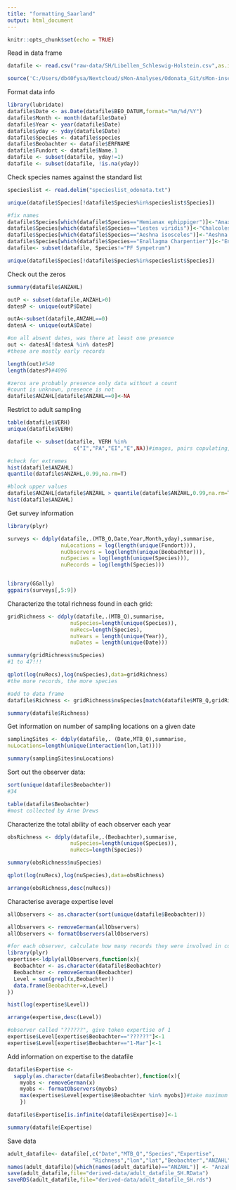 ```yaml
---
title: "formatting_Saarland"
output: html_document
---
```


```r

knitr::opts_chunk$set(echo = TRUE)

```

Read in data frame

```r

datafile <- read.csv("raw-data/SH/Libellen_Schleswig-Holstein.csv",as.is=T)

source('C:/Users/db40fysa/Nextcloud/sMon-Analyses/Odonata_Git/sMon-insects/R/sparta_wrapper_functions.R')

```

Format data info

```r

library(lubridate)
datafile$Date <- as.Date(datafile$BEO_DATUM,format="%m/%d/%Y")
datafile$Month <- month(datafile$Date)
datafile$Year <- year(datafile$Date)
datafile$yday <- yday(datafile$Date)
datafile$Species <- datafile$species
datafile$Beobachter <- datafile$ERFNAME
datafile$Fundort <- datafile$Name.1
datafile <- subset(datafile, yday!=1)
datafile <- subset(datafile, !is.na(yday))

```


Check species names against the standard list

```r
specieslist <- read.delim("specieslist_odonata.txt")

unique(datafile$Species[!datafile$Species%in%specieslist$Species])

#fix names
datafile$Species[which(datafile$Species=="Hemianax ephippiger")]<-"Anax ephippiger"
datafile$Species[which(datafile$Species=="Lestes viridis")]<-"Chalcolestes viridis"
datafile$Species[which(datafile$Species=="Aeshna isosceles")]<-"Aeshna isoceles"
datafile$Species[which(datafile$Species=="Enallagma Charpentier")]<-"Enallagma cyathigerum"
datafile<- subset(datafile, Species!="PF Sympetrum")

unique(datafile$Species[!datafile$Species%in%specieslist$Species])

```

Check out the zeros

```r

summary(datafile$ANZAHL)

outP <- subset(datafile,ANZAHL>0)
datesP <- unique(outP$Date)

outA<-subset(datafile,ANZAHL==0)
datesA <- unique(outA$Date)

#on all absent dates, was there at least one presence
out <- datesA[!datesA %in% datesP]
#these are mostly early records

length(out)#540
length(datesP)#4096

#zeros are probably presence only data without a count
#count is unknown, presence is not
datafile$ANZAHL[datafile$ANZAHL==0]<-NA

```

Restrict to adult sampling

```r
table(datafile$VERH)
unique(datafile$VERH)

datafile <- subset(datafile, VERH %in% 
                     c("I","PA","EI","E",NA))#imagos, pairs copulating, laying eggs

#check for extremes
hist(datafile$ANZAHL)
quantile(datafile$ANZAHL,0.99,na.rm=T)

#block upper values
datafile$ANZAHL[datafile$ANZAHL > quantile(datafile$ANZAHL,0.99,na.rm=T)] <- quantile(datafile$ANZAHL,0.99,na.rm=T)
hist(datafile$ANZAHL)

```


Get survey information

```r

library(plyr)

surveys <- ddply(datafile,.(MTB_Q,Date,Year,Month,yday),summarise,
                 nuLocations = log(length(unique(Fundort))),
                 nuObservers = log(length(unique(Beobachter))),
                 nuSpecies = log(length(unique(Species))),
                 nuRecords = log(length(Species)))


library(GGally)
ggpairs(surveys[,5:9])


```

Characterize the total richness found in each grid:

```r
gridRichness <- ddply(datafile,.(MTB_Q),summarise,
                    nuSpecies=length(unique(Species)),
                    nuRecs=length(Species),
                    nuYears = length(unique(Year)),
                    nuDates = length(unique(Date)))

summary(gridRichness$nuSpecies)
#1 to 47!!!

qplot(log(nuRecs),log(nuSpecies),data=gridRichness)
#the more records, the more species

#add to data frame
datafile$Richness <- gridRichness$nuSpecies[match(datafile$MTB_Q,gridRichness$MTB_Q)]

summary(datafile$Richness)


```


Get information on number of sampling locations on a given date

```r

samplingSites <- ddply(datafile,. (Date,MTB_Q),summarise,
nuLocations=length(unique(interaction(lon,lat))))

summary(samplingSites$nuLocations)

```

Sort out the observer data:

```r

sort(unique(datafile$Beobachter))
#34

table(datafile$Beobachter)
#most collected by Arne Drews

```

Characterize the total ability of each observer each year

```r

obsRichness <- ddply(datafile,.(Beobachter),summarise,
                    nuSpecies=length(unique(Species)),
                    nuRecs=length(Species))

summary(obsRichness$nuSpecies)

qplot(log(nuRecs),log(nuSpecies),data=obsRichness)

arrange(obsRichness,desc(nuRecs))

```

Characterise average expertise level

```r

allObservers <- as.character(sort(unique(datafile$Beobachter)))

allObservers <- removeGerman(allObservers)
allObservers <- formatObservers(allObservers)

#for each observer, calculate how many records they were involved in collecting
library(plyr)
expertise<-ldply(allObservers,function(x){
  Beobachter <- as.character(datafile$Beobachter)
  Beobachter <- removeGerman(Beobachter)
  Level = sum(grepl(x,Beobachter))
  data.frame(Beobachter=x,Level)
})

hist(log(expertise$Level))  

arrange(expertise,desc(Level))

#observer called "??????", give token expertise of 1
expertise$Level[expertise$Beobachter=="??????"]<-1
expertise$Level[expertise$Beobachter=="1-Mar"]<-1

```

Add information on expertise to the datafile

```r

datafile$Expertise <-
  sapply(as.character(datafile$Beobachter),function(x){
    myobs <- removeGerman(x)
    myobs <- formatObservers(myobs)
    max(expertise$Level[expertise$Beobachter %in% myobs])#take maximum level when there is a group of observers
    })

datafile$Expertise[is.infinite(datafile$Expertise)]<-1

summary(datafile$Expertise)


```


Save data

```r

adult_datafile<- datafile[,c("Date","MTB_Q","Species","Expertise",
                           "Richness","lon","lat","Beobachter","ANZAHL")]
names(adult_datafile)[which(names(adult_datafile)=="ANZAHL")] <- "Anzahl_min"
save(adult_datafile,file="derived-data/adult_datafile_SH.RData")
saveRDS(adult_datafile,file="derived-data/adult_datafile_SH.rds")

```



